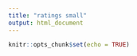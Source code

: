 ```yaml
---
title: "ratings small"
output: html_document
---
```


```r
knitr::opts_chunk$set(echo = TRUE)
```

